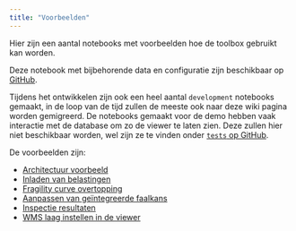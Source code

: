 ```yaml
---
title: "Voorbeelden"
---
```



Hier zijn een aantal notebooks met voorbeelden hoe de toolbox gebruikt kan worden.

Deze notebook met bijbehorende data en configuratie zijn beschikbaar op [GitHub](https://github.com/continu-inzicht/toolbox-continu-inzicht/tree/main/docs/examples/notebooks).

Tijdens het ontwikkelen zijn ook een heel aantal `development` notebooks gemaakt, in de loop van de tijd zullen de meeste ook naar deze wiki pagina worden gemigreerd. De notebooks gemaakt voor de demo hebben vaak interactie met de database om zo de viewer te laten zien. Deze zullen hier niet beschikbaar worden, wel zijn ze te vinden onder [`tests` op GitHub](https://github.com/continu-inzicht/toolbox-continu-inzicht/tree/main/tests/examples).

De voorbeelden zijn:

- [Architectuur voorbeeld](notebooks/1.proof_of_concept.ipynb)
- [Inladen van belastingen](notebooks/2.belastingen_inladen.ipynb)
- [Fragility curve overtopping](notebooks/3.fragility_curve_overtopping.ipynb)
- [Aanpassen van geïntegreerde faalkans](notebooks/4.adjust_integrated_statistics.ipynb)
- [Inspectie resultaten](notebooks/5.Inspectie_resultaten.ipynb)
- [WMS laag instellen in de viewer](notebooks/6.WMS_laag_naar_database.ipynb)

